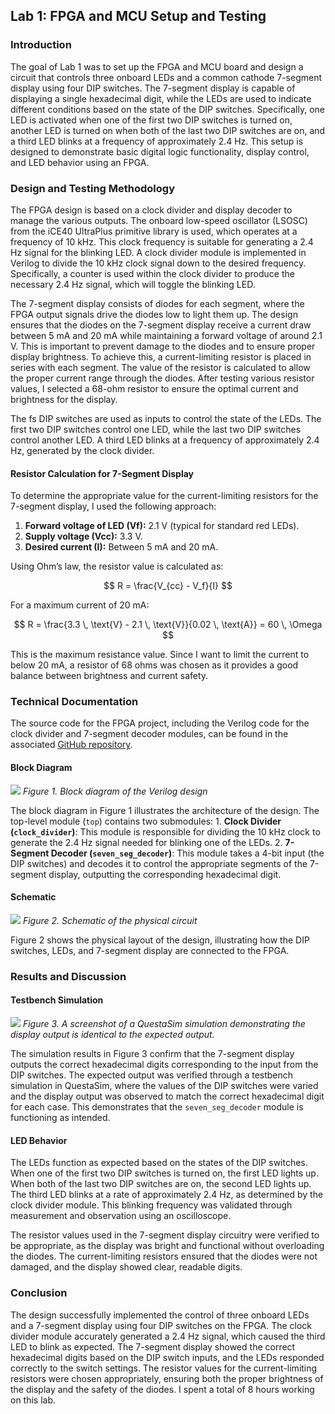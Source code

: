## Lab 1: FPGA and MCU Setup and Testing

### Introduction
The goal of Lab 1 was to set up the FPGA and MCU board and design a circuit that controls three onboard LEDs and a common cathode 7-segment display using four DIP switches. The 7-segment display is capable of displaying a single hexadecimal digit, while the LEDs are used to indicate different conditions based on the state of the DIP switches. Specifically, one LED is activated when one of the first two DIP switches is turned on, another LED is turned on when both of the last two DIP switches are on, and a third LED blinks at a frequency of approximately 2.4 Hz. This setup is designed to demonstrate basic digital logic functionality, display control, and LED behavior using an FPGA.

### Design and Testing Methodology
The FPGA design is based on a clock divider and display decoder to manage the various outputs. The onboard low-speed oscillator (LSOSC) from the iCE40 UltraPlus primitive library is used, which operates at a frequency of 10 kHz. This clock frequency is suitable for generating a 2.4 Hz signal for the blinking LED. A clock divider module is implemented in Verilog to divide the 10 kHz clock signal down to the desired frequency. Specifically, a counter is used within the clock divider to produce the necessary 2.4 Hz signal, which will toggle the blinking LED.

The 7-segment display consists of diodes for each segment, where the FPGA output signals drive the diodes low to light them up. The design ensures that the diodes on the 7-segment display receive a current draw between 5 mA and 20 mA while maintaining a forward voltage of around 2.1 V. This is important to prevent damage to the diodes and to ensure proper display brightness. To achieve this, a current-limiting resistor is placed in series with each segment. The value of the resistor is calculated to allow the proper current range through the diodes. After testing various resistor values, I selected a 68-ohm resistor to ensure the optimal current and brightness for the display.

The fs DIP switches are used as inputs to control the state of the LEDs. The first two DIP switches control one LED, while the last two DIP switches control another LED. A third LED blinks at a frequency of approximately 2.4 Hz, generated by the clock divider.

#### Resistor Calculation for 7-Segment Display
To determine the appropriate value for the current-limiting resistors for the 7-segment display, I used the following approach:

1. **Forward voltage of LED (Vf):** 2.1 V (typical for standard red LEDs).
2. **Supply voltage (Vcc):** 3.3 V.
3. **Desired current (I):** Between 5 mA and 20 mA.

Using Ohm's law, the resistor value is calculated as:

$$
R = \frac{V_{cc} - V_f}{I}
$$

For a maximum current of 20 mA:

$$
R = \frac{3.3 \, \text{V} - 2.1 \, \text{V}}{0.02 \, \text{A}} = 60 \, \Omega
$$

This is the maximum resistance value. Since I want to limit the current to below 20 mA, a resistor of 68 ohms was chosen as it provides a good balance between brightness and current safety.

### Technical Documentation
The source code for the FPGA project, including the Verilog code for the clock divider and 7-segment decoder modules, can be found in the associated [GitHub repository](https://github.com/ZhianZ/e155-lab1/tree/main).

#### Block Diagram
![](./images/lab1_block_diagram.JPG)
*Figure 1. Block diagram of the Verilog design*

The block diagram in Figure 1 illustrates the architecture of the design. The top-level module (`top`) contains two submodules:
1. **Clock Divider (`clock_divider`)**: This module is responsible for dividing the 10 kHz clock to generate the 2.4 Hz signal needed for blinking one of the LEDs.
2. **7-Segment Decoder (`seven_seg_decoder`)**: This module takes a 4-bit input (the DIP switches) and decodes it to control the appropriate segments of the 7-segment display, outputting the corresponding hexadecimal digit.

#### Schematic
![](./images/lab1_schematics.JPG)
*Figure 2. Schematic of the physical circuit*

Figure 2 shows the physical layout of the design, illustrating how the DIP switches, LEDs, and 7-segment display are connected to the FPGA.

### Results and Discussion
#### Testbench Simulation
![](./images/seven_seg_decoder_wave.png)
*Figure 3. A screenshot of a QuestaSim simulation demonstrating the display output is identical to the expected output.*

The simulation results in Figure 3 confirm that the 7-segment display outputs the correct hexadecimal digits corresponding to the input from the DIP switches. The expected output was verified through a testbench simulation in QuestaSim, where the values of the DIP switches were varied and the display output was observed to match the correct hexadecimal digit for each case. This demonstrates that the `seven_seg_decoder` module is functioning as intended.

#### LED Behavior
The LEDs function as expected based on the states of the DIP switches. When one of the first two DIP switches is turned on, the first LED lights up. When both of the last two DIP switches are on, the second LED lights up. The third LED blinks at a rate of approximately 2.4 Hz, as determined by the clock divider module. This blinking frequency was validated through measurement and observation using an oscilloscope.

The resistor values used in the 7-segment display circuitry were verified to be appropriate, as the display was bright and functional without overloading the diodes. The current-limiting resistors ensured that the diodes were not damaged, and the display showed clear, readable digits.

### Conclusion
The design successfully implemented the control of three onboard LEDs and a 7-segment display using four DIP switches on the FPGA. The clock divider module accurately generated a 2.4 Hz signal, which caused the third LED to blink as expected. The 7-segment display showed the correct hexadecimal digits based on the DIP switch inputs, and the LEDs responded correctly to the switch settings. The resistor values for the current-limiting resistors were chosen appropriately, ensuring both the proper brightness of the display and the safety of the diodes. I spent a total of 8 hours working on this lab.
